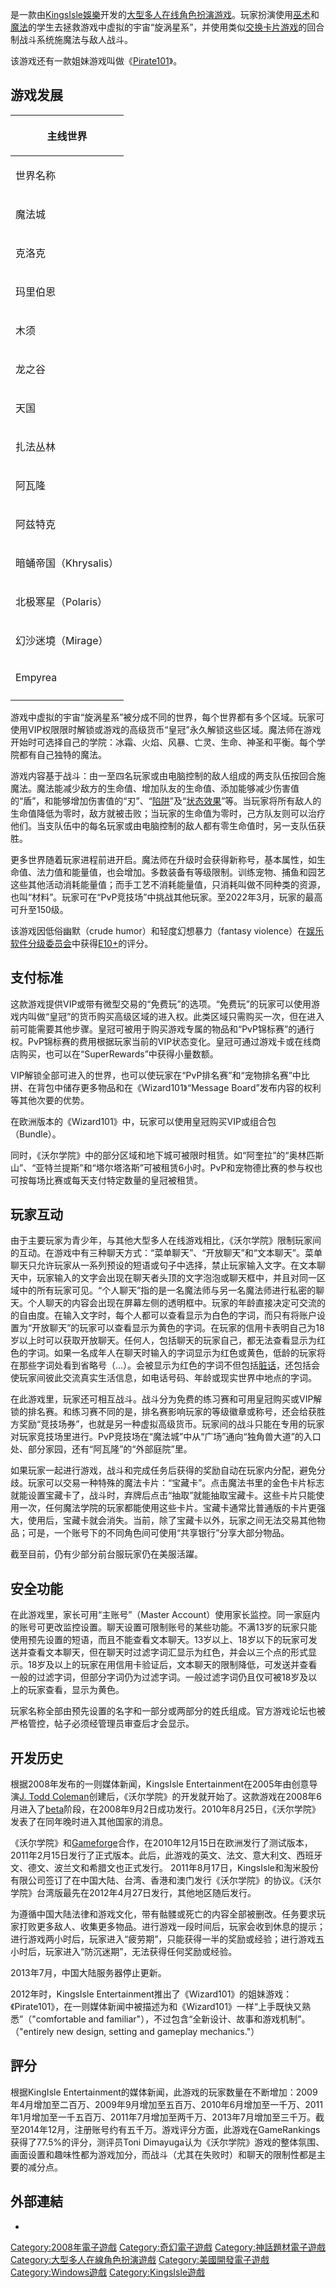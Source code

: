 {{Multiple issues|
{{Original research|time=2022-04-23T20:24:38+00:00}}
{{Unreferenced|time=2022-04-23T20:24:38+00:00}}
{{Underlinked|time=2022-04-23T20:24:38+00:00}}
}}
{{noteTA
|1=zh-cn:沃尔学院;zh-tw:魔鬪學園101;
|2=zh-cn:旋涡星系;zh-tw:斯畢拉星系;
|3=zh-cn:魔法城;zh-tw:魔法之城;
|4=zh-cn:克洛克;zh-tw:沙鱷之城;
|5=zh-cn:玛里伯恩;zh-tw:梅莉伯城;
|6=zh-cn:木须;zh-tw:木須城;
|7=zh-cn:龙之谷;zh-tw:火龍谷;
|8=zh-cn:天国;zh-tw:賽麗提亞;
|9=zh-cn:扎法丛林;zh-tw:扎弗部落;
|10=zh-cn:阿奎拉;zh-tw:拉奎拉亞;
|13=zh-cn:塔尔塔洛斯;zh-tw:塔耳塔洛斯;
|14=zh-cn:广场;zh-tw:中央城;
|15=zh-cn:宝藏卡;zh-tw:魔鬪金卡;
|16=zh-cn:菜单聊天;zh-tw:選單聊天;
|17=zh-cn:文本聊天;zh-tw:文字聊天;
|18=zh-cn:手工艺;zh-tw:合成;
|19=zh-cn:材料;zh-tw:原料;
|20=zh-cn:排名赛;zh-tw:排行賽;
|21=zh-cn:宠物练习赛;zh-tw:寵物練習競賽;
|22=zh-cn:宠物排名赛;zh-tw:寵物排行競賽;
|23=zh-cn:冰霜、火焰、风暴、亡灵、生命、神圣和平衡;zh-tw:寒霜、炙焰、閃電、暗黑、生命、神話和平衡;
|24=zh-cn:阿瓦隆;zh-tw:亞瓦隆;
|25=zh-cn:皇冠;zh-tw:皇冠幣;
|26=zh-cn:盾;zh-tw:護盾;
|27=zh-cn:银行;zh-tw:倉庫;
|28=zh-cn:徽章;zh-tw:勳章;
|29=zh-cn:刃;zh-tw:利刃;
|30=zh-cn:设置;zh-tw:設定;
}}
{{noteTA
|1=zh-cn:软件版本周期;zh-tw:軟件版本週期;
}}
{{active editnotice}}
{{Infobox video game
| title       = 沃尔学院
| original    = 
| japanese    = 
| english     = 
| image       = 
| caption     = 
| official    = 
| common      = 
| genre       = [[大型多人在线角色扮演游戏|大型多人在线角色扮演游戏]]
| platforms   = [[Windows|Windows]]<br>[[OS_X|OS X]]
| developer   = [[KingsIsle娛樂|KingsIsle娛樂]]
| publisher   = [[KingsIsle娛樂|KingsIsle娛樂]]<br>[[Gameforge|Gameforge]]
| director    = 
| producer    = 
| designer    = 
| writer      = 
| programmer  = 
| composer    = 
| artist      = 
| series      = 
| engine      = [[Gamebryo|Gamebryo]]
| modes       = [[多人电子游戏|多人电子游戏]]
| released    = {{vgr|NA|2008年9月2日|TWHK|<small>2012年4月27日－2015年10月31日</small>|AU|2009年3月3日|CN|<small>2012年7月11日－2015年11月1日</small>|EU|2011年2月15日|亚洲|2009年10月17日|南美|2010年1月31日}}
| onlinegame  = 
| shutdown    = 
}}
{{Vgname|1=魔鬪學園101|en=Wizard101|cn=沃尔学院|tw=魔鬪學園101|hk=tw}}是一款由[[KingsIsle娛樂|KingsIsle娛樂]]开发的[[大型多人在线角色扮演游戏|大型多人在线角色扮演游戏]]。玩家扮演使用[[巫術|巫术]]和[[魔法|魔法]]的学生去拯救游戏中虚拟的宇宙“旋涡星系”，并使用类似[[交換卡片遊戲|交换卡片游戏]]的回合制战斗系统施魔法与敌人战斗。

该游戏还有一款姐妹游戏叫做《[[Pirate101|Pirate101]]》。

== 游戏发展 ==
{| class="wikitable collapsible collapsed" style="float:center; margin:10px" style="text-align:left"
! colspan="15" | 主线世界
|- 
! 世界名称
! 要求等级
|-
| 魔法城
| rowspan="5" {{N/A}}
|-
| 克洛克
|-
| 玛里伯恩
|-
| 木须
|-
| 龙之谷
|-
| 天国
| align="center"|44
|-
| 扎法丛林
| align="center"|55
|-
| 阿瓦隆
| align="center"|65
|-
| 阿兹特克
| align="center"|75
|-
| 暗蛹帝国（Khrysalis）
| align="center"|85
|-
| 北极寒星（Polaris）
| align="center"|100
|-
| 幻沙迷境（Mirage）
| align="center"|110
|- 
| Empyrea
| align="center"|120
|-
|}
游戏中虚拟的宇宙“旋涡星系”被分成不同的世界，每个世界都有多个区域。玩家可使用VIP权限限时解锁或游戏的高级货币“皇冠”永久解锁这些区域。魔法师在游戏开始时可选择自己的学院：冰霜、火焰、风暴、亡灵、生命、神圣和平衡。每个学院都有自己独特的魔法。

游戏内容基于战斗：由一至四名玩家或由电脑控制的敌人组成的两支队伍按回合施魔法。魔法能减少敌方的生命值、增加队友的生命值、添加能够减少伤害值的“盾”，和能够增加伤害值的“刃”、“[[陷阱|陷阱]]”及“[[状态效果|状态效果]]”等。当玩家将所有敌人的生命值降低为零时，敌方就被击败；当玩家的生命值为零时，己方队友则可以治疗他们。当支队伍中的每名玩家或由电脑控制的敌人都有零生命值时，另一支队伍获胜。

更多世界随着玩家进程前进开启。魔法师在升级时会获得新称号，基本属性，如生命值、法力值和能量值，也会增加。多数装备有等级限制。训练宠物、捕鱼和园艺这些其他活动消耗能量值；而手工艺不消耗能量值，只消耗叫做不同种类的资源，也叫“材料”。玩家可在“PvP竞技场”中挑战其他玩家。至2022年3月，玩家的最高可升至150级。

该游戏因低俗幽默（crude humor）和轻度幻想暴力（fantasy violence）在[[娛樂軟件分級委員會|娱乐软件分级委员会]]中获得[[娛樂軟件分級委員會#.E5.88.86.E7.BA.A7.E8.BF.87.E7.A8.8B|E10+]]的评分。

== 支付标准 ==
这款游戏提供VIP或带有微型交易的“免费玩”的选项。“免费玩”的玩家可以使用游戏内叫做“皇冠”的货币购买高级区域的进入权。此类区域只需购买一次，但在进入前可能需要其他步骤。皇冠可被用于购买游戏专属的物品和“PvP锦标赛”的通行权。PvP锦标赛的费用根据玩家当前的VIP状态变化。皇冠可通过游戏卡或在线商店购买，也可以在“SuperRewards”中获得小量数额。

VIP解锁全部可进入的世界，也可以使玩家在“PvP排名赛”和“宠物排名赛”中比拼、在背包中储存更多物品和在《Wizard101》“Message Board”发布内容的权利等其他次要的优势。

在欧洲版本的《Wizard101》中，玩家可以使用皇冠购买VIP或组合包（Bundle）。

同时，《沃尔学院》中的部分区域和地下城可被限时租赁。如“阿奎拉”的“奥林匹斯山”、“亚特兰提斯”和“塔尔塔洛斯”可被租赁6小时。PvP和宠物德比赛的参与权也可按每场比赛或每天支付特定数量的皇冠被租赁。

== 玩家互动 ==
由于主要玩家为青少年，与其他大型多人在线游戏相比，《沃尔学院》限制玩家间的互动。在游戏中有三种聊天方式：“菜单聊天”、“开放聊天”和“文本聊天”。菜单聊天只允许玩家从一系列预设的短语或句子中选择，禁止玩家输入文字。在文本聊天中，玩家输入的文字会出现在聊天者头顶的文字泡泡或聊天框中，并且对同一区域中的所有玩家可见。“个人聊天”指的是一名魔法师与另一名魔法师进行私密的聊天。个人聊天的内容会出现在屏幕左侧的透明框中。玩家的年龄直接决定可交流的的自由度。在输入文字时，每个人都可以查看显示为白色的字词，而只有将账户设置为“开放聊天”的玩家可以查看显示为黄色的字词。在玩家的信用卡表明自己为18岁以上时可以获取开放聊天。任何人，包括聊天的玩家自己，都无法查看显示为红色的字词。如果一名成年人在聊天时输入的字词显示为红色或黄色，低龄的玩家将在那些字词处看到省略号（...）。会被显示为红色的字词不但包括[[脏话|脏话]]，还包括会使玩家间彼此交流真实生活信息，如电话号码、年龄或现实世界中地点的字词。

在此游戏里，玩家还可相互战斗。战斗分为免费的练习赛和可用皇冠购买或VIP解锁的排名赛。和练习赛不同的是，排名赛影响玩家的等级徽章或称号，还会给获胜方奖励“竞技场券”，也就是另一种虚拟高级货币。玩家间的战斗只能在专用的玩家对玩家竞技场里进行。PvP竞技场在“魔法城”中从“广场”通向“独角兽大道”的入口处、部分家园，还有“阿瓦隆”的“外部庭院”里。

如果玩家一起进行游戏，战斗和完成任务后获得的奖励自动在玩家内分配，避免分歧。玩家可以交易一种特殊的魔法卡片：“宝藏卡”。点击魔法书里的金色卡片标志就能设置宝藏卡了，战斗时，弃牌后点击“抽取”就能抽取宝藏卡。这些卡片只能使用一次，任何魔法学院的玩家都能使用这些卡片。宝藏卡通常比普通版的卡片更强大，使用后，宝藏卡就会消失。当前，除了宝藏卡以外，玩家之间无法交易其他物品；可是，一个账号下的不同角色间可使用“共享银行”分享大部分物品。

截至目前，仍有少部分前台服玩家仍在美服活躍。

==安全功能==
在此游戏里，家长可用“主账号”（Master Account）使用家长监控。同一家庭内的账号可更改监控设置。聊天设置可限制账号的某些功能。不满13岁的玩家只能使用预先设置的短语，而且不能查看文本聊天。13岁以上、18岁以下的玩家可发送并查看文本聊天，但在聊天时过滤字词汇显示为红色，并会以三个点的形式显示。18岁及以上的玩家在用信用卡验证后，文本聊天的限制降低，可发送并查看一般的过滤字词，但部分字词仍为过滤字词。一般过滤字词仍且仅可被18岁及以上的玩家查看，显示为黄色。

玩家名称全部由预先设置的名字和一部分或两部分的姓氏组成。官方游戏论坛也被严格管控，帖子必须经管理员审查后才会显示。

==开发历史==
根据2008年发布的一则媒体新闻，KingsIsle Entertainment在2005年由创意导演[[J._Todd_Coleman|J. Todd Coleman]]创建后，《沃尔学院》的开发就开始了。这款游戏在2008年6月进入了[[软件版本周期|beta]]阶段，在2008年9月2日成功发行。2010年8月25日，《沃尔学院》发表了在同年晚时进入其他国家的消息。

《沃尔学院》和[https://en.m.wikipedia.org/wiki/Gameforge Gameforge]合作，在2010年12月15日在欧洲发行了测试版本，2011年2月15日发行了正式版本。此后，此游戏的英文、法文、意大利文、西班牙文、德文、波兰文和希腊文也正式发行。
2011年8月17日，KingsIsle和淘米股份有限公司签订了在中国大陆、台湾、香港和澳门发行《沃尔学院》的协议。《沃尔学院》台湾版最先在2012年4月27日发行，其他地区随后发行。

为遵循中国大陆法律和游戏文化，带有骷髅或死亡的内容全部被删改。任务要求玩家打败更多敌人、收集更多物品。进行游戏一段时间后，玩家会收到休息的提示；进行游戏两小时后，玩家进入“疲劳期”，只能获得一半的奖励或经验；进行游戏五小时后，玩家进入“防沉迷期”，无法获得任何奖励或经验。

2013年7月，中国大陆服务器停止更新。

2012年时，KingsIsle Entertainment推出了《Wizard101》的姐妹游戏：《Pirate101》，在一则媒体新闻中被描述为和《Wizard101》一样“上手既快又熟悉”（"comfortable and familiar"），不过包含“全新设计、故事和游戏机制”。（"entirely new design, setting and gameplay mechanics."）

== 評分 ==
{{VG reviews
|GR =77.50%
|rev1 =[[GameShark|GameShark]]
|rev1Score =B
|rev2 =[[About.com|About.com]]
|rev2Score =4.5/5
}}
根据KingIsle Entertainment的媒体新闻，此游戏的玩家数量在不断增加：2009年4月增加至二百万、2009年9月增加至五百万、2010年6月增加至一千万、2011年1月增加至一千五百万、2011年7月增加至两千万、2013年7月增加至三千万。截至2014年12月，注册账号约有五千万。游戏评分方面，此游戏在GameRankings获得了77.5%的评分，测评员Toni Dimayuga认为《沃尔学院》游戏的整体氛围、画面设置和趣味性都为游戏加分，而战斗（尤其在失败时）和聊天的限制性都是主要的减分点。

== 外部連結 ==
* {{Official|http://www.wizard101.com/}}

{{Taomee}}

[[Category:2008年電子遊戲|Category:2008年電子遊戲]]
[[Category:奇幻電子遊戲|Category:奇幻電子遊戲]]
[[Category:神話題材電子遊戲|Category:神話題材電子遊戲]]
[[Category:大型多人在線角色扮演遊戲|Category:大型多人在線角色扮演遊戲]]
[[Category:美國開發電子遊戲|Category:美國開發電子遊戲]]
[[Category:Windows遊戲|Category:Windows遊戲]]
[[Category:KingsIsle遊戲|Category:KingsIsle遊戲]]